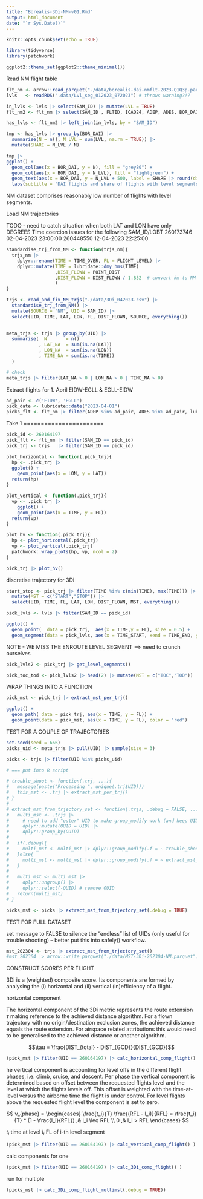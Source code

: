 ```yaml
---
title: "Borealis-3Di-NM-v01.Rmd"
output: html_document
date: "`r Sys.Date()`"
---
```


```r
knitr::opts_chunk$set(echo = TRUE)

library(tidyverse)
library(patchwork)

ggplot2::theme_set(ggplot2::theme_minimal())
```

Read NM flight table

```r
flt_nm <- arrow::read_parquet("./data/borealis-dai-nmflt-2023-Q1Q3p.parquet")
lvls   <- readRDS(".data/Lvl_seg_012023_072023") # throws warning?!?
```

```r
in_lvls <- lvls |> select(SAM_ID) |> mutate(LVL = TRUE) 
flt_nm2 <- flt_nm |> select(SAM_ID , FLTID, ICAO24, ADEP, ADES, BOR_DAI)

has_lvls <- flt_nm2 |> left_join(in_lvls, by = "SAM_ID")

tmp <- has_lvls |> group_by(BOR_DAI) |> 
  summarise(N = n(), N_LVL = sum(LVL, na.rm = TRUE)) |> 
  mutate(SHARE = N_LVL / N)

tmp |> 
ggplot() +
  geom_col(aes(x = BOR_DAI, y = N), fill = "grey80") +
  geom_col(aes(x = BOR_DAI, y = N_LVL), fill = "lightgreen") +
  geom_text(aes(x = BOR_DAI, y = N_LVL + 500, label = SHARE |> round(digits = 2))) +
  labs(subtitle = "DAI flights and share of flights with level segments")
```

NM dataset comprises reasonably low number of flights with level segments. 

Load NM trajectories

TODO - need to catch situation when both LAT and LON have only DEGREES
Time coercion issues for the following SAM_ID/LOBT 260173746 02-04-2023 23:00:00
260448550 12-04-2023 22:25:00 

```r
standardise_trj_from_NM <- function(trjs_nm){
  trjs_nm |> 
    dplyr::rename(TIME = TIME_OVER, FL = FLIGHT_LEVEL) |> 
    dplyr::mutate(TIME = lubridate::dmy_hms(TIME)
                  ,DIST_FLOWN = POINT_DIST
                  ,DIST_FLOWN = DIST_FLOWN / 1.852  # convert km to NM
                  )
}

trjs <- read_and_fix_NM_trjs("./data/3Di_042023.csv") |>
  standardise_trj_from_NM() |> 
  mutate(SOURCE = "NM", UID = SAM_ID) |> 
  select(UID, TIME, LAT, LON, FL, DIST_FLOWN, SOURCE, everything())
  

meta_trjs <- trjs |> group_by(UID) |> 
  summarise(  N       = n()
            , LAT_NA  = sum(is.na(LAT))
            , LON_NA  = sum(is.na(LON))
            , TIME_NA = sum(is.na(TIME))
  )

# check
meta_trjs |> filter(LAT_NA > 0 | LON_NA > 0 | TIME_NA > 0)
```

Extract flights for 1. April EIDW-EGLL & EGLL-EIDW

```r
ad_pair <- c('EIDW', 'EGLL')
pick_date <- lubridate::date("2023-04-01")
picks_flt <- flt_nm |> filter(ADEP %in% ad_pair, ADES %in% ad_pair, lubridate::date(ELDT) == pick_date)
```

Take 1 =======================

```r
pick_id <- 260164197
pick_flt <- flt_nm |> filter(SAM_ID == pick_id)
pick_trj <- trjs   |> filter(SAM_ID == pick_id)
```

```r
plot_horizontal <- function(.pick_trj){
  hp <- .pick_trj |> 
  ggplot() +
    geom_point(aes(x = LON, y = LAT))
  return(hp)
}

plot_vertical <- function(.pick_trj){
  vp <- .pick_trj |> 
    ggplot() +
    geom_point(aes(x = TIME, y = FL))
  return(vp)
}

plot_hv <- function(.pick_trj){
  hp <- plot_horizontal(.pick_trj)
  vp <- plot_vertical(.pick_trj)
  patchwork::wrap_plots(hp, vp, ncol = 2)
}

pick_trj |> plot_hv()
```

discretise trajectory for 3Di

```r
start_stop <- pick_trj |> filter(TIME %in% c(min(TIME), max(TIME))) |> 
  mutate(MST = c("START","STOP")) |> 
  select(UID, TIME, FL, LAT, LON, DIST_FLOWN, MST, everything())

pick_lvls <- lvls |> filter(SAM_ID == pick_id)
```

```r
ggplot() +
  geom_point(  data = pick_trj,  aes(x = TIME,y = FL), size = 0.5) +
  geom_segment(data = pick_lvls, aes(x = TIME_START, xend = TIME_END, y = ALT_START, yend = ALT_END), color = "green", size = 2)
```

NOTE - WE MISS THE ENROUTE LEVEL SEGMENT ==> need to crunch ourselves

```r
pick_lvls2 <- pick_trj |> get_level_segments()

pick_toc_tod <- pick_lvls2 |> head(2) |> mutate(MST = c("TOC","TOD"))
```

WRAP THINGS INTO A FUNCTION

```r
pick_mst <- pick_trj |> extract_mst_per_trj()
```

```r
ggplot() +
  geom_path( data = pick_trj, aes(x = TIME, y = FL)) +
  geom_point(data = pick_mst, aes(x = TIME, y = FL), color = "red")
```

TEST FOR A COUPLE OF TRAJECTORIES

```r
set.seed(seed = 666)
picks_uid <- meta_trjs |> pull(UID) |> sample(size = 3)

picks <- trjs |> filter(UID %in% picks_uid)
```

```r
# === put into R script

# trouble_shoot <- function(.trj, ...){
#   message(paste("Processing ", unique(.trj$UID)))
#   this_mst <- .trj |> extract_mst_per_trj()
# }
# 
# extract_mst_from_trjectory_set <- function(.trjs, .debug = FALSE, ...){
#   multi_mst <- .trjs |>
#     # need to add "outer" UID to make group_modify work (and keep UID in loop)
#     dplyr::mutate(OUID = UID) |> 
#     dplyr::group_by(OUID)
#   
#   if(.debug){ 
#     multi_mst <- multi_mst |> dplyr::group_modify(.f = ~ trouble_shoot(.x))
#   }else{
#     multi_mst <- multi_mst |> dplyr::group_modify(.f = ~ extract_mst_per_trj(.x))
#   }
#   
#   multi_mst <- multi_mst |> 
#     dplyr::ungroup() |> 
#     dplyr::select(-OUID) # remove OUID
#   return(multi_mst)
# }

picks_mst <- picks |> extract_mst_from_trjectory_set(.debug = TRUE)
```

TEST FOR FULL DATASET

set message to FALSE to silence the "endless" list of UIDs (only useful for trouble shooting) -- better put this into safely() workflow.

```r
mst_202304 <- trjs |> extract_mst_from_trjectory_set()
#mst_202304 |> arrow::write_parquet("./data/MST-3Di-202304-NM.parquet")
```


CONSTRUCT SCORES PER FLIGHT


3Di is a (weighted) composite score. Its components are formed by analysing the (i) horizontal and (ii) vertical (in)efficiency of a flight.

horizontal component

The horizontal component of the 3Di metric represents the route extension $\tau$ making reference to the achieved distance algorithm.
For a flown trajectory with no origin/destination exclusion zones, the achieved distance equals the route extension.
For airspace related attributions this would need to be generalised to the achieved distance or another algorithm.

$$\tau = \frac{DIST_{total} - DIST_{GCD}}{DIST_{GCD}}$$

```r
(pick_mst |> filter(UID == 260164197) |> calc_horizontal_comp_flight() )
```

he vertical component is accounting for level offs in the different flight phases, i.e. climb, cruise, and descent.
Per phase the vertical component is determined based on offset between the requested flights level and the level at which the flights levels off. This offset is weighted with the time-at-level versus the airborne time the flight is under control.
For level flights above the requested flight level the component is set to zero.

$$
v_{phase} =
\begin{cases}
\frac{t_i}{T} \frac{(RFL - l_i)}{RFL} = \frac{t_i}{T} * (1 - \frac{l_i}{RFL}) ,& l_i \leq RFL \\
0 ,& l_i > RFL
\end{cases}
$$

$t_i$ time at level
$l_i$ FL of i-th level segment

```r
(pick_mst |> filter(UID == 260164197) |> calc_vertical_comp_flight() )
```

calc components for one

```r
(pick_mst |> filter(UID == 260164197) |> calc_3Di_comp_flight() )
```

run for multiple

```r
(picks_mst |> calc_3Di_comp_flight_multimst(.debug = TRUE))
```


